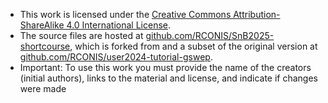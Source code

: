 - This work is licensed under the [Creative Commons Attribution-ShareAlike 4.0 International License](http://creativecommons.org/licenses/by-sa/4.0/).
- The source files are hosted at [github.com/RCONIS/SnB2025-shortcourse](https://github.com/RCONIS/SnB2025-shortcourse), which is forked from and a subset of the original version at [github.com/RCONIS/user2024-tutorial-gswep](https://github.com/RCONIS/user2024-tutorial-gswep).
- Important: To use this work you must provide the name of the creators (initial authors), links to the material and license, and indicate if changes were made
